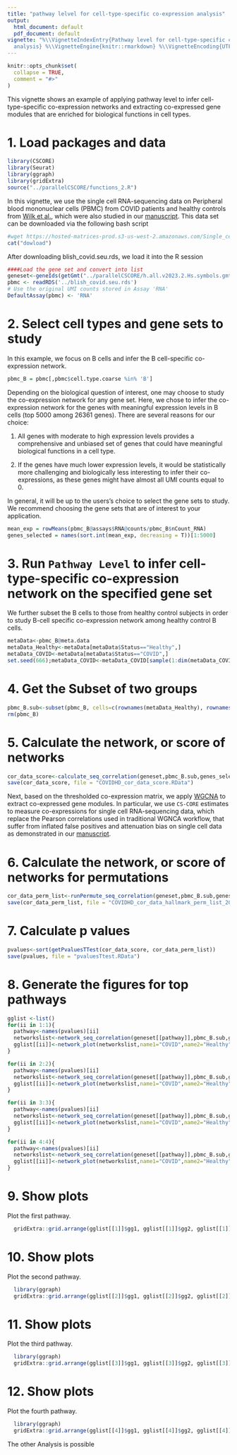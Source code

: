 ---
title: "pathway lelvel for cell-type-specific co-expression analysis"
output:
  html_document: default
  pdf_document: default
vignette: "%\\VignetteIndexEntry{Pathway level for cell-type-specific co-expression
  analysis} %\\VignetteEngine{knitr::rmarkdown} %\\VignetteEncoding{UTF-8}"
---

```{r, include = FALSE}
knitr::opts_chunk$set(
  collapse = TRUE,
  comment = "#>"
)
```

This vignette shows an example of applying pathway level to infer cell-type-specific co-expression networks and extracting co-expressed gene modules that are enriched for biological functions in cell types.

# 1. Load packages and data

```{r setup, warning = FALSE, message = FALSE}
library(CSCORE)
library(Seurat)
library(ggraph)
library(gridExtra)
source("../parallelCSCORE/functions_2.R")
```

In this vignette, we use the single cell RNA-sequencing data on Peripheral blood mononuclear cells (PBMC) from COVID patients and healthy controls from [Wilk et al.](https://www.nature.com/articles/s41591-020-0944-y), which were also studied in our [manuscript](https://www.biorxiv.org/content/10.1101/2022.12.13.520181v1). This data set can be downloaded via the following bash script

```{r eval = TRUE}
#wget https://hosted-matrices-prod.s3-us-west-2.amazonaws.com/Single_cell_atlas_of_peripheral_immune_response_to_SARS_CoV_2_infection-25/blish_covid.seu.rds
cat("dowload")
```

After downloading blish_covid.seu.rds, we load it into the R session

```{r eval = TRUE}
####Load the gene set and convert into list
geneset<-geneIds(getGmt("../parallelCSCORE/h.all.v2023.2.Hs.symbols.gmt"))
pbmc <- readRDS('../blish_covid.seu.rds')
# Use the original UMI counts stored in Assay 'RNA'
DefaultAssay(pbmc) <- 'RNA'
```

# 2. Select cell types and gene sets to study

In this example, we focus on B cells and infer the B cell-specific co-expression network.

```{r eval = TRUE}
pbmc_B = pbmc[,pbmc$cell.type.coarse %in% 'B']
```

Depending on the biological question of interest, one may choose to study the co-expression network for any gene set. Here, we chose to infer the co-expression network for the genes with meaningful expression levels in B cells (top 5000 among 26361 genes). There are several reasons for our choice:

1.  All genes with moderate to high expression levels provides a comprehensive and unbiased set of genes that could have meaningful biological functions in a cell type.

2.  If the genes have much lower expression levels, it would be statistically more challenging and biologically less interesting to infer their co-expressions, as these genes might have almost all UMI counts equal to 0.

In general, it will be up to the users's choice to select the gene sets to study. We recommend choosing the gene sets that are of interest to your application.

```{r eval = TRUE}
mean_exp = rowMeans(pbmc_B@assays$RNA@counts/pbmc_B$nCount_RNA)
genes_selected = names(sort.int(mean_exp, decreasing = T))[1:5000]
```

# 3. Run `Pathway Level` to infer cell-type-specific co-expression network on the specified gene set

We further subset the B cells to those from healthy control subjects in order to study B-cell specific co-expression network among healthy control B cells.

```{r eval = TRUE}
metaData<-pbmc_B@meta.data
metaData_Healthy<-metaData[metaData$Status=="Healthy",]
metaData_COVID<-metaData[metaData$Status=="COVID",]
set.seed(666);metaData_COVID<-metaData_COVID[sample(1:dim(metaData_COVID)[1],dim(metaData_Healthy)[1]),]
```

# 4. Get the Subset of two groups

```{r eval = TRUE}
pbmc_B.sub<-subset(pbmc_B, cells=c(rownames(metaData_Healthy), rownames(metaData_COVID)))
rm(pbmc_B)
```

# 5. Calculate the network, or score of networks


```{r eval = TRUE}
cor_data_score<-calculate_seq_correlation(geneset,pbmc_B.sub,genes_selected,"COVID","Healthy", returnType = "score", scoreMethod = "GSCNCA")
save(cor_data_score, file = "COVIDHD_cor_data_score.RData")
```

Next, based on the thresholded co-expression matrix, we apply [WGCNA](https://bmcbioinformatics.biomedcentral.com/articles/10.1186/1471-2105-9-559) to extract co-expressed gene modules. In particular, we use `CS-CORE` estimates to measure co-expressions for single cell RNA-sequencing data, which replace the Pearson correlations used in traditional WGNCA workflow, that suffer from inflated false positives and attenuation bias on single cell data as demonstrated in our [manuscript](https://www.biorxiv.org/content/10.1101/2022.12.13.520181v1).

# 6. Calculate the network, or score of networks for permutations

```{r eval = TRUE}
cor_data_perm_list<-runPermute_seq_correlation(geneset,pbmc_B.sub,genes_selected,"COVID","Healthy", ncores = 1, nPermute=20, returnType = "score", scoreMethod = "GSCNCA")
save(cor_data_perm_list, file = "COVIDHD_cor_data_hallmark_perm_list_20.RData")
```

# 7. Calculate p values


```{r eval = TRUE}
pvalues<-sort(getPvaluesTTest(cor_data_score, cor_data_perm_list))
save(pvalues, file = "pvaluesTtest.RData")
```

# 8. Generate the figures for top pathways

```{r eval = TRUE}
gglist <-list()
for(ii in 1:1){
  pathway<-names(pvalues)[ii]  
  networkslist<-network_seq_correlation(geneset[[pathway]],pbmc_B.sub,genes_selected,"COVID","Healthy")
  gglist[[ii]]<-network_plot(networkslist,name1="COVID",name2="Healthy", fileName=paste0("rank_",ii, "_", pathway, "_positivePNH_Healthy_Diff"))
}
```
```{r eval = TRUE}
for(ii in 2:2){
  pathway<-names(pvalues)[ii]  
  networkslist<-network_seq_correlation(geneset[[pathway]],pbmc_B.sub,genes_selected,"COVID","Healthy")
  gglist[[ii]]<-network_plot(networkslist,name1="COVID",name2="Healthy", fileName=paste0("rank_",ii, "_", pathway, "_positivePNH_Healthy_Diff"))
}
```
```{r eval = TRUE}
for(ii in 3:3){
  pathway<-names(pvalues)[ii]  
  networkslist<-network_seq_correlation(geneset[[pathway]],pbmc_B.sub,genes_selected,"COVID","Healthy")
  gglist[[ii]]<-network_plot(networkslist,name1="COVID",name2="Healthy", fileName=paste0("rank_",ii, "_", pathway, "_positivePNH_Healthy_Diff"))
}
```
```{r eval = TRUE}
for(ii in 4:4){
  pathway<-names(pvalues)[ii]  
  networkslist<-network_seq_correlation(geneset[[pathway]],pbmc_B.sub,genes_selected,"COVID","Healthy")
  gglist[[ii]]<-network_plot(networkslist,name1="COVID",name2="Healthy", fileName=paste0("rank_",ii, "_", pathway, "_positivePNH_Healthy_Diff"))
}
```

# 9. Show plots

Plot the first pathway.

```{r, fig.width = 20, fig.height = 8}
  gridExtra::grid.arrange(gglist[[1]]$gg1, gglist[[1]]$gg2, gglist[[1]]$ggDiff, ncol=3)
```

# 10. Show plots

Plot the second pathway.

```{r, fig.width = 20, fig.height = 8}
  library(ggraph)
  gridExtra::grid.arrange(gglist[[2]]$gg1, gglist[[2]]$gg2, gglist[[2]]$ggDiff, ncol=3)
```
# 11. Show plots

Plot the third pathway.

```{r, fig.width = 20, fig.height = 8}
  library(ggraph)
  gridExtra::grid.arrange(gglist[[3]]$gg1, gglist[[3]]$gg2, gglist[[3]]$ggDiff, ncol=3)
```
# 12. Show plots

Plot the fourth pathway.

```{r, fig.width = 20, fig.height = 8}
  library(ggraph)
  gridExtra::grid.arrange(gglist[[4]]$gg1, gglist[[4]]$gg2, gglist[[4]]$ggDiff, ncol=3)
```

The other Analysis is possible
